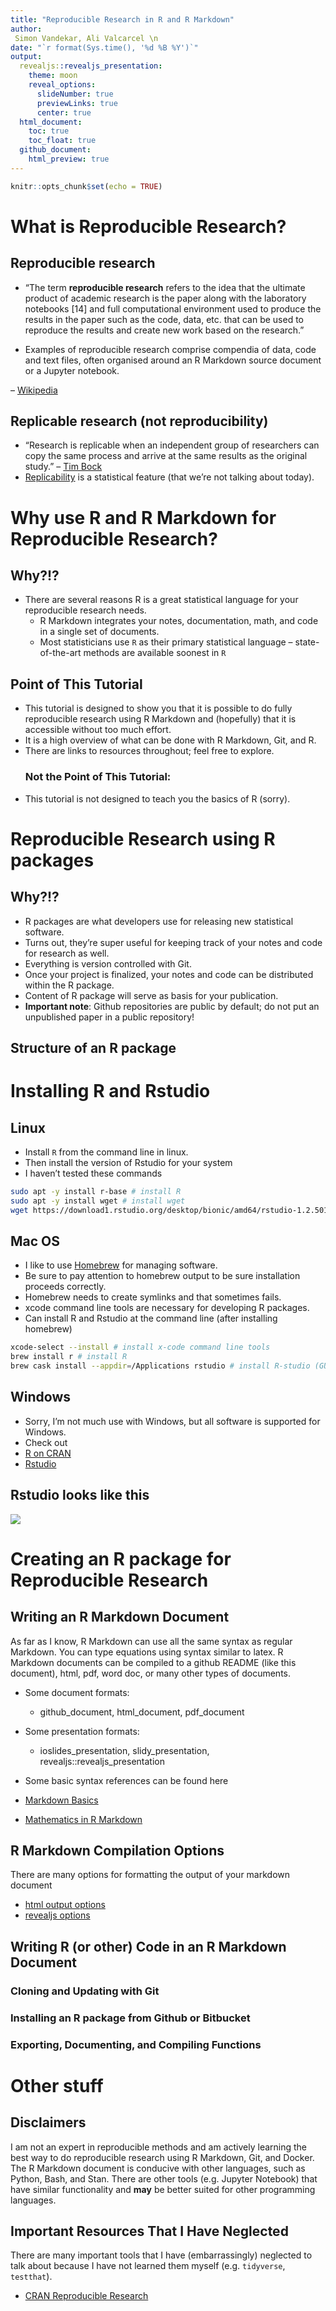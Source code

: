 ```yaml
---
title: "Reproducible Research in R and R Markdown"
author:
 Simon Vandekar, Ali Valcarcel \n
date: "`r format(Sys.time(), '%d %B %Y')`"
output:
  revealjs::revealjs_presentation:
    theme: moon
    reveal_options:
      slideNumber: true
      previewLinks: true
      center: true
  html_document:
    toc: true
    toc_float: true
  github_document:
    html_preview: true
---
```



```r
knitr::opts_chunk$set(echo = TRUE)
```

# What is Reproducible Research?

## Reproducible research
* "The term __reproducible research__ refers to the idea that the ultimate product of academic research is the paper along with the laboratory notebooks [14] and full computational environment used to produce the results in the paper such as the code, data, etc. that can be used to reproduce the results and create new work based on the research."

* Examples of reproducible research comprise compendia of data, code and text files, often organised around an R Markdown source document or a Jupyter notebook.

-- [Wikipedia](https://en.wikipedia.org/wiki/Reproducibility#Reproducible_research)


## Replicable research (not reproducibility)

* "Research is replicable when an independent group of researchers can copy the same process and arrive at the same results as the original study."
-- [Tim Bock](https://www.displayr.com/replicable-research-care/)
* [Replicability](https://www.biorxiv.org/content/10.1101/066803v1) is a statistical feature (that we're not talking about today).

# Why use R and R Markdown for Reproducible Research?

## Why?!?
 * There are several reasons R is a great statistical language for your reproducible research needs.
   + R Markdown integrates your notes, documentation, math, and code in a single set of documents.
   + Most statisticians use `R` as their primary statistical language -- state-of-the-art methods are available soonest in `R`

## Point of This Tutorial
 * This tutorial is designed to show you that it is possible to do fully reproducible research using R Markdown and (hopefully) that it is accessible without too much effort.
 * It is a high overview of what can be done with R Markdown, Git, and R.
 * There are links to resources throughout; feel free to explore.
<p> </p>
<p> </p>
### Not the Point of This Tutorial:

 * This tutorial is not designed to teach you the basics of R (sorry).


# Reproducible Research using R packages
## Why?!?

 * R packages are what developers use for releasing new statistical software.
 * Turns out, they're super useful for keeping track of your notes and code for research as well.
 * Everything is version controlled with Git.
 * Once your project is finalized, your notes and code can be distributed within the R package.
 * Content of R package will serve as basis for your publication.
 * __Important note__: Github repositories are public by default; do not put an unpublished paper in a public repository!


## Structure of an R package




# Installing R and Rstudio {.tabset}

## Linux

 * Install `R` from the command line in linux.
 * Then install the version of Rstudio for your system
 * I haven't tested these commands

 ```bash
 sudo apt -y install r-base # install R
 sudo apt -y install wget # install wget
 wget https://download1.rstudio.org/desktop/bionic/amd64/rstudio-1.2.5019-amd64.deb # install Rstudio
 ```

## Mac OS

 * I like to use [Homebrew](https://brew.sh) for managing software.
 * Be sure to pay attention to homebrew output to be sure installation proceeds correctly.
  + Homebrew needs to create symlinks and that sometimes fails.
 * xcode command line tools are necessary for developing R packages.
 * Can install R and Rstudio at the command line (after installing homebrew)
```bash
xcode-select --install # install x-code command line tools
brew install r # install R
brew cask install --appdir=/Applications rstudio # install R-studio (GUI for R)
```

## Windows

* Sorry, I'm not much use with Windows, but all software is supported for Windows.
* Check out
 + [R on CRAN](https://cran.r-project.org/)
 + [Rstudio](https://rstudio.com/)

## Rstudio looks like this

![](inst/images/rstudio.png)



# Creating an R package for Reproducible Research


## Writing an R Markdown Document

As far as I know, R Markdown can use all the same syntax as regular Markdown. You can type equations using syntax similar to latex.
R Markdown documents can be compiled to a github README (like this document), html, pdf, word doc, or many other types of documents.

 * Some document formats:
   + github_document, html_document, pdf_document
 * Some presentation formats:
   + ioslides_presentation, slidy_presentation, revealjs::revealjs_presentation

 * Some basic syntax references can be found here

 * [Markdown Basics](https://rmarkdown.rstudio.com/authoring_basics.html)
 * [Mathematics in R Markdown](https://www.calvin.edu/~rpruim/courses/s341/S17/from-class/MathinRmd.html)

## R Markdown Compilation Options

There are many options for formatting the output of your markdown document

 * [html output options](https://bookdown.org/yihui/rmarkdown/html-document.html)
 * [revealjs options](https://github.com/rstudio/revealjs)

## Writing R (or other) Code in an R Markdown Document

### Cloning and Updating with Git

### Installing an R package from Github or Bitbucket

### Exporting, Documenting, and Compiling Functions

# Other stuff

## Disclaimers

I am not an expert in reproducible methods and am actively learning the best way to do reproducible research using R Markdown, Git, and Docker.
The R Markdown document is conducive with other languages, such as Python, Bash, and Stan.
There are other tools (e.g. Jupyter Notebook) that have similar functionality and __may__ be better suited for other programming languages.

## Important Resources That I Have Neglected

There are many important tools that I have (embarrassingly) neglected to talk about because I have not learned them myself (e.g. `tidyverse`, `testthat`).

 * [CRAN Reproducible Research](https://cran.r-project.org/web/views/ReproducibleResearch.html)


